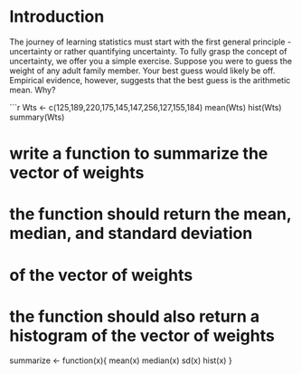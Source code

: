 # Introduction {#intro}

The journey of learning statistics must start with the first general principle - uncertainty or rather quantifying uncertainty.  To fully grasp the concept of uncertainty, we offer you a simple exercise.  Suppose you were to guess the weight of any adult family member.  Your best guess would likely be off.  Empirical evidence, however, suggests that the best guess is the arithmetic mean.  Why?  

```r
Wts <- c(125,189,220,175,145,147,256,127,155,184)
mean(Wts)
hist(Wts)
summary(Wts)

# write a function to summarize the vector of weights
# the function should return the mean, median, and standard deviation
# of the vector of weights
# the function should also return a histogram of the vector of weights

summarize <- function(x){
  mean(x)
  median(x)
  sd(x)
  hist(x)
}

